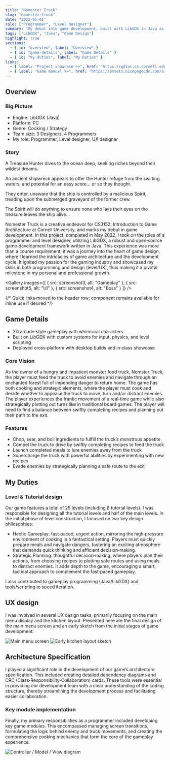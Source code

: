 ```yaml
---
title: "Nomester Truck"
slug: "nomester-truck"
date: "2022-05-01"
role: ["Programmer", "Level Designer"]
summary: "My debut into game development, built with LibGDX in Java as part of CS3152 (Game Architecture)."
tags: ["LibGDX", "Java", "Game Design"]
highlight: true
sections:
  - { id: "overview", label: "Overview" }
  - { id: "game-details", label: "Game Details" }
  - { id: "my-duties", label: "My Duties" }
links:
  - { label: "Project showcase >>", href: "https://gdiac.cs.cornell.edu/temp/showcase/gallery/nomster_truck/" }
  - { label: "Game manual >>", href: "https://assets.nicepagecdn.com/a7c2be37/6110704/files/manual1.pdf" }
---
```




<h2 id="overview">Overview</h2>

<Columns cols={2}>
  <YouTube url="https://youtu.be/D8RLRL5Huhw" title="Nomester Truck trailer" />
  <div>
    <h3 className="mt-0">Big Picture</h3>
    <ul>
      <li>Engine: LibGDX (Java)</li>
      <li>Platform: PC</li>
      <li>Genre: Cooking / Strategy</li>
      <li>Team size: 3 Designers, 4 Programmers</li>
      <li>My role: Programmer, Level designer, UX designer</li>
    </ul>
  </div>
  
</Columns>

<SideDecor leftSrc={screenshot4} rightSrc={screenshot5}>
  <h3>Story</h3>
  <p>A Treasure Hunter dives to the ocean deep, seeking riches beyond their wildest dreams.</p>
  <p>An ancient shipwreck appears to offer the Hunter refuge from the swirling waters, and potential for an easy score… or so they thought.</p>
  <p>They enter, unaware that the ship is controlled by a malicious Spirit, treading upon the submerged graveyard of the former crew.</p>
  <p>The Spirit will do anything to ensure none who lays their eyes on the treasure leaves the ship alive…</p>
</SideDecor>

<p>
Nomester Truck is a creative endeavor for CS3152: Introduction to Game Architecture at Cornell University, and marks my debut in game development. In this project, completed in May 2022, I took on the roles of a programmer and level designer, utilizing LibGDX, a robust and open‑source game‑development framework written in Java. This experience was more than a course requirement; it was a journey into the heart of game design, where I learned the intricacies of game architecture and the development cycle. It ignited my passion for the gaming industry and showcased my skills in both programming and design (level/UX), thus making it a pivotal milestone in my personal and professional growth.
</p>

<Gallery images={[
  { src: screenshot3, alt: "Gameplay" },
  { src: screenshot5, alt: "UI" },
  { src: screenshot4, alt: "Boss" }
]} />

{/* Quick links moved to the header row; component remains available for inline use if desired */}

<h2 id="game-details">Game Details</h2>

- 2D arcade‑style gameplay with whimsical characters
- Built on LibGDX with custom systems for input, physics, and level scripting
- Deployed cross‑platform with desktop builds and in‑class showcase

### Core Vision

As the owner of a hungry and impatient monster food truck, Nomster Truck, the player must feed the truck to avoid enemies and navigate through an enchanted forest full of impending danger to return home. The game has both cooking and strategic elements, where the player must cook and decide whether to appease the truck to move, turn and/or distract enemies. The player experiences the frantic movement of a real‑time game while also strategically plotting out turns like in traditional board games. The player will need to find a balance between swiftly completing recipes and planning out their path to the exit.

### Features

- Chop, sear, and boil ingredients to fulfill the truck’s monstrous appetite
- Compel the truck to drive by swiftly completing recipes to feed the truck
- Launch completed meals to lure enemies away from the truck
- Supercharge the truck with powerful abilities by experimenting with new recipes
- Evade enemies by strategically planning a safe route to the exit

<h2 id="my-duties">My Duties</h2>

### Level & Tutorial design

Our game features a total of 25 levels (including 8 tutorial levels). I was responsible for designing all the tutorial levels and half of the main levels. In the initial phase of level construction, I focused on two key design philosophies:

- Hectic Gameplay: fast‑paced, urgent action, mirroring the high‑pressure environment of cooking in a fantastical setting. Players must quickly prepare meals and navigate dangers, fostering an exciting atmosphere that demands quick thinking and efficient decision‑making.
- Strategic Planning: thoughtful decision‑making, where players plan their actions, from choosing recipes to plotting safe routes and using meals to distract enemies. It adds depth to the game, encouraging a smart, tactical approach to complement the fast‑paced gameplay.

I also contributed to gameplay programming (Java/LibGDX) and tools/scripting to speed iteration.

<h2 id="ux-design">UX design</h2>

I was involved in several UX design tasks, primarily focusing on the main menu display and the kitchen layout. Presented here are the final design of the main menu screen and an early sketch from the initial stages of game development:

<Columns cols={2}>
  <img src={uxLeft} alt="Main menu screen" className="w-full rounded-lg border" />
  <img src={uxRight} alt="Early kitchen layout sketch" className="w-full rounded-lg border" />
</Columns>

<h2 id="architecture-spec">Architecture Specification</h2>

I played a significant role in the development of our game’s architecture specification. This included creating detailed dependency diagrams and CRC (Class‑Responsibility‑Collaboration) cards. These tools were essential in providing our development team with a clear understanding of the coding structure, thereby streamlining the development process and facilitating easier collaboration.

<Columns cols={2}>
  <div>
    <h3 className="mt-0">Key module implementation</h3>
    <p>
      Finally, my primary responsibilities as a programmer included developing key game modules. This encompassed managing screen transitions,
      formulating the logic behind enemy and truck movements, and creating the comprehensive cooking mechanics that form the core of the gameplay experience.
    </p>
  </div>
  <div className="not-prose">
    <img src={architectureImg} alt="Controller / Model / View diagram" className="w-full rounded-lg border bg-white p-2" />
  </div>
</Columns>
